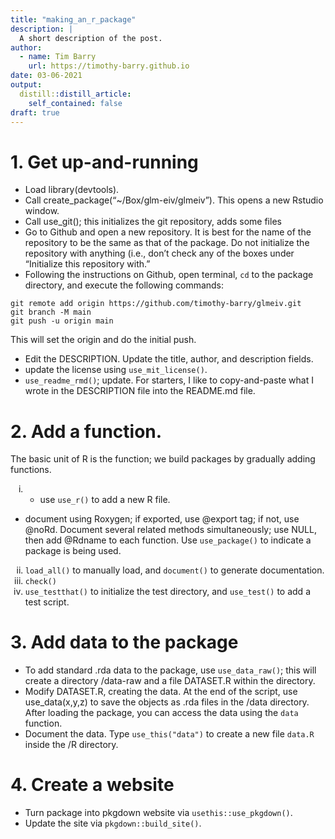 ```yaml
---
title: "making_an_r_package"
description: |
  A short description of the post.
author:
  - name: Tim Barry
    url: https://timothy-barry.github.io
date: 03-06-2021
output:
  distill::distill_article:
    self_contained: false
draft: true
---
```


# 1. Get up-and-running

- Load library(devtools).
- Call create_package("~/Box/glm-eiv/glmeiv"). This opens a new Rstudio window.
- Call use_git(); this initializes the git repository, adds some files 
- Go to Github and open a new repository. It is best for the name of the repository to be the same as that of the package. Do not initialize the repository with anything (i.e., don't check any of the boxes under "Initialize this repository with."
- Following the instructions on Github, open terminal, `cd` to the package directory, and execute the following commands:

```
git remote add origin https://github.com/timothy-barry/glmeiv.git
git branch -M main
git push -u origin main
```

This will set the origin and do the initial push.

- Edit the DESCRIPTION. Update the title, author, and description fields.
- update the license using `use_mit_license()`.
- `use_readme_rmd()`; update. For starters, I like to copy-and-paste what I wrote in the DESCRIPTION file into the README.md file.

# 2. Add a function.

The basic unit of R is the function; we build packages by gradually adding functions.

i. - use `use_r()` to add a new R file.
- document using Roxygen; if exported, use @export tag; if not, use @noRd. Document several related methods simultaneously; use NULL, then add @Rdname to each function.
Use `use_package()` to indicate a package is being used.
ii. `load_all()` to manually load, and `document()` to generate documentation.
iii. `check()`
iv. `use_testthat()` to initialize the test directory, and `use_test()` to add a test script.

# 3. Add data to the package

- To add standard .rda data to the package, use `use_data_raw()`; this will create a directory /data-raw and a file DATASET.R within the directory.
- Modify DATASET.R, creating the data. At the end of the script, use use_data(x,y,z) to save the objects as .rda files in the /data directory. After loading the package, you can access the data using the `data` function.
- Document the data. Type `use_this("data")` to create a new file `data.R` inside the /R directory. 

# 4. Create a website

- Turn package into pkgdown website via `usethis::use_pkgdown()`.
- Update the site via `pkgdown::build_site()`.
